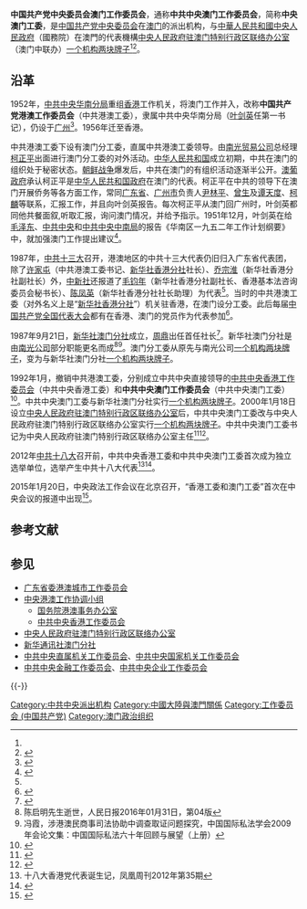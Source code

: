 {{Infobox PRCG
|中共机构名称 = 中国共产党中央委员会<br>澳门工作委员会
|牌子2 = [[中央人民政府驻澳门特别行政区联络办公室|中央人民政府驻澳门特别行政区联络办公室]]
|标志1 = Danghui_R.svg
|标志1说明 = 
|职位1 = 书记
|人员1 = [[郑新聪|郑新聪]]
|职位2 = 
|人员2 =
|人数2 = 
|时期1 = 
|机构1 = 
|时期2 = 
|机构2 = 
|业务上级 = [[中央港澳工作协调小组|中央港澳工作协调小组]]
|组织上级 = [[中国共产党中央委员会|中国共产党中央委员会]]
|机构类型 = 中共中央派出机构
|行政级别 = 正部级
|网站 = 中央人民政府驻澳门特别行政区联络办公室
|网址 = http://www.zlb.gov.cn/
|地址1 = [[澳门|澳门]][[羅理基博士大馬路|羅理基博士大馬路]]603号
|邮编1 =
|电话1 =
|场所2 = 
|官网2 = 
|image1 = Liaison Office of the Central People's Government in the Macao SAR.JPG
|caption1 = 
|a = {{Flagicon|MAC}} [[澳門特別行政區駐北京辦事處|澳門特別行政區駐北京辦事處]]
|b = {{Flagicon|PRC}} [[中华人民共和国外交部驻澳门特别行政区特派员公署|中华人民共和国外交部驻澳门特别行政区特派员公署]]
|c = {{PLA}}[[中國人民解放軍駐澳門部隊|驻澳门部队]]
|d = {{Flagicon|PRC}} [[中央人民政府駐香港特別行政區聯絡辦公室|中央人民政府駐香港特別行政區聯絡辦公室]]
}}

'''中国共产党中央委员会澳门工作委员会'''，通称'''中共中央澳门工作委员会'''，简称'''中央澳门工委'''，是[[中国共产党中央委员会|中国共产党中央委员会]]在[[澳门|澳门]]的派出机构，与[[中華人民共和國中央人民政府|中華人民共和國中央人民政府]]（國務院）在澳門的代表機構[[中央人民政府驻澳门特别行政区联络办公室|中央人民政府驻澳门特别行政区联络办公室]]（澳门中联办）[[一个机构两块牌子|一个机构两块牌子]]<ref name=gdsh/><ref name=biaozhunlj> {{Cite book | author =中华人民共和国国家质量监督检验检疫总局 中国国家标准化管理委员会  | title = 中华人民共和国国家标准GB/T 4657-2009 中央党政机关、人民团体及其他机构代码 | location =  | publisher =中国标准出版社  | date =  2009年| pages =  | ISBN =  | accessdate =  | url =  | language =  | quote =  }} </ref>。

== 沿革 ==
1952年，[[中共中央华南分局|中共中央华南分局]]重组[[香港|香港]]工作机关，将澳门工作并入，改称'''中国共产党港澳工作委员会'''（中共港澳工委），隶属中共中央华南分局（[[叶剑英|叶剑英]]任第一书记），仍设于[[广州|广州]]<ref name=qingxi>{{Cite web|url = http://www.chinayra.cn/bjcb/xhlk/239.html|title = 叶剑英情系港澳|author = |date = 2017-06-23|publisher = 广东叶剑英研究会|language = |accessdate = |quote = |archive-url = https://web.archive.org/web/20171014183329/http://www.chinayra.cn/bjcb/xhlk/239.html|archive-date = 2017-10-14|dead-url = yes}}</ref>。1956年迁至香港。

中共港澳工委下设有澳门分工委，直属中共港澳工委领导。由[[南光贸易公司|南光贸易公司]]总经理[[柯正平|柯正平]]出面进行澳门分工委的对外活动。[[中华人民共和国|中华人民共和国]]成立初期，中共在澳门的组织处于秘密状态。[[朝鲜战争|朝鲜战争]]爆发后，中共在澳门的有组织活动逐渐半公开。[[澳葡政府|澳葡政府]]承认柯正平是[[中华人民共和国政府|中华人民共和国政府]]在澳门的代表。柯正平在中共的领导下在澳门开展侨务等各方面工作，常同[[广东省|广东省]]、[[广州市|广州市]]负责人[[尹林平|尹林平]]、[[曾生|曾生]]及[[谭天度|谭天度]]、[[柯麟|柯麟]]等联系，汇报工作，并且向叶剑英报告。每次柯正平从澳门回广州时，叶剑英都同他共餐面叙,听取汇报，询问澳门情况，并给予指示。1951年12月，叶剑英在给[[毛泽东|毛泽东]]、[[中共中央|中共中央]]和[[中共中央中南局|中共中央中南局]]的报告《华南区一九五二年工作计划纲要》中，就加强澳门工作提出建议<ref name=dangshi>{{Cite web  |url =http://dangshi.people.com.cn/GB/144956/10680297.html  |title =叶剑英与澳门和平回归  |author =汤家玉、郭照鹏、史期福  |date =  |publisher =党史纵览2009年第11期  |language =  |accessdate =  |quote =  |archive-date =2020-04-30  |archive-url =https://web.archive.org/web/20200430043307/http://dangshi.people.com.cn/GB/144956/10680297.html  |dead-url =no  }}</ref>。

1987年，[[中共十三大|中共十三大]]召开，港澳地区的中共十三大代表仍旧归入广东省代表团，除了[[许家屯|许家屯]]（中共港澳工委书记、[[新华社香港分社|新华社香港分社]]社长）、[[乔宗淮|乔宗淮]]（新华社香港分社副社长）外，[[中新社|中新社]]还报道了[[毛钧年|毛钧年]]（新华社香港分社副社长、香港基本法咨询委员会秘书长）、[[陈凤英_(政治人物)|陈凤英]]（新华社香港分社社长助理）为代表<ref name=dansheng/>。当时的中共港澳工委（对外名义上是“[[新华社香港分社|新华社香港分社]]”）机关驻香港，在澳门设分工委。此后每届[[中国共产党全国代表大会|中国共产党全国代表大会]]都有在香港、澳门的党员作为代表参加<ref>{{cite news |title = 觀察：中央政法會議最該關注的三個“2” |url = http://news.takungpao.com.hk/mainland/topnews/2015-01/2898264.html |newspaper = [[大公報|大公報]] |date = 2015-01-21 |accessdate = 2017-06-29 |archive-date = 2015-07-06 |archive-url = https://web.archive.org/web/20150706020256/http://news.takungpao.com.hk/mainland/topnews/2015-01/2898264.html |dead-url = no }}</ref>。

1987年9月21日，[[新华社澳门分社|新华社澳门分社]]成立，[[周鼎_(中共高幹)|周鼎]]出任首任社长<ref>{{Cite web |url = http://www.chinanews.com/zhuanti/zhuanti/aomen/dashiji.htm |title = 澳门大事记 |author =  |date =  |publisher = 中国网 |language =  |accessdate = 2017-10-15 |quote =  |archive-date = 2020-11-29 |archive-url = https://web.archive.org/web/20201129223432/http://www.chinanews.com/zhuanti/zhuanti/aomen/dashiji.htm |dead-url = no }}</ref>。新华社澳门分社是由[[南光公司|南光公司]]部分职能更名而成<ref>陈启明先生逝世，人民日报2016年01月31日，第04版</ref><ref>冯霞，涉港澳民商事司法协助中调查取证问题探究，中国国际私法学会2009年会论文集：中国国际私法六十年回顾与展望（上册）</ref>。澳门分工委从原先与南光公司[[一个机构两块牌子|一个机构两块牌子]]，变为与新华社澳门分社[[一个机构两块牌子|一个机构两块牌子]]。

1992年1月，撤销中共港澳工委，分别成立中共中央直接领导的[[中共中央香港工作委员会|中共中央香港工作委员会]]（中共中央香港工委）和'''中共中央澳门工作委员会'''（中共中央澳门工委）<ref>{{Cite web|url =http://www.liuzhou.gov.cn/xxgk/jcxxgk/ldzc/sw/cw/sz_24010/|title =张俊雄|author =|date =|publisher =中国柳州|language =|accessdate =2017-10-15|quote =|deadurl =yes|archiveurl =https://web.archive.org/web/20160805212810/http://liuzhou.gov.cn/xxgk/jcxxgk/ldzc/sw/cw/sz_24010/|archivedate =2016-08-05|df =}}</ref>。中共中央澳门工委与新华社澳门分社实行[[一个机构两块牌子|一个机构两块牌子]]。2000年1月18日设立[[中央人民政府驻澳门特别行政区联络办公室|中央人民政府驻澳门特别行政区联络办公室]]后，中共中央澳门工委改与中央人民政府驻澳门特别行政区联络办公室实行[[一个机构两块牌子|一个机构两块牌子]]。中共中央澳门工委书记为中央人民政府驻澳门特别行政区联络办公室主任<ref name=tangjian>{{Cite web |url = http://www.hnsy.org.cn/article_show.aspx?id=3184 |title = 本院名师唐建 |author =  |date = 2012-11-02 |publisher = 湖南省社会主义学院 |language =  |accessdate =  |quote =  }}{{Dead link}}</ref><ref name=gdsh>{{Cite web  |url =http://www.rd.gd.cn/pub/gdrd2012/rdgzxgnr/rddbmd/ljdbmd/201510/t20151020_147831.html  |title =广东省当选的第十二届全国人民代表大会代表名单  |author =  |date =2016-02-29  |publisher =广东人大网  |language =  |accessdate =  |quote =  |archive-date =2017-10-14  |archive-url =https://web.archive.org/web/20171014233938/http://www.rd.gd.cn/pub/gdrd2012/rdgzxgnr/rddbmd/ljdbmd/201510/t20151020_147831.html  |dead-url =no  }}</ref>。

2012年[[中国共产党第十八次全国代表大会|中共十八大]]召开前，中共中央香港工委和中共中央澳门工委首次成为独立选举单位，选举产生中共十八大代表<ref name=dansheng>十八大香港党代表诞生记，凤凰周刊2012年第35期</ref><ref>{{Cite web |url = http://cq.ifeng.com/csgcz/detail-1_2012_05/07/196230_0.shtml |title = 中共十八大换届技术分析 |author =  |date = 孙荣飞 |publisher = 凤凰周刊2012年第25期 |language =  |accessdate =  |quote =  |archive-url = https://web.archive.org/web/20171014233833/http://cq.ifeng.com/csgcz/detail-1_2012_05/07/196230_0.shtml |archive-date = 2017-10-14 |dead-url = yes }}</ref>。

2015年1月20日，中央政法工作会议在北京召开，“香港工委和澳门工委”首次在中央会议的报道中出现<ref>{{Cite web |url = http://news.ifeng.com/a/20150121/42985303_0.shtml |title = 孟建柱：切实提高政法机关服务大局的能力和水平 |author =  |date = 2015-01-21 |publisher = 凤凰网 |language =  |accessdate =  |quote =  |archive-date = 2017-10-14 |archive-url = https://web.archive.org/web/20171014183201/http://news.ifeng.com/a/20150121/42985303_0.shtml |dead-url = no }}</ref>。

== 参考文献 ==
{{Reflist}}

== 参见 ==
{{Portal|中国共产党|中华人民共和国|澳门}}
* [[广东省委港澳城市工作委员会|广东省委港澳城市工作委员会]]
* [[中央港澳工作协调小组|中央港澳工作协调小组]]
** [[国务院港澳事务办公室|国务院港澳事务办公室]]
** [[中共中央香港工作委员会|中共中央香港工作委员会]]
* [[中央人民政府驻澳门特别行政区联络办公室|中央人民政府驻澳门特别行政区联络办公室]]
* [[新华通讯社澳门分社|新华通讯社澳门分社]]
* [[中共中央直属机关工作委员会|中共中央直属机关工作委员会]]、[[中共中央国家机关工作委员会|中共中央国家机关工作委员会]]
* [[中共中央金融工作委员会|中共中央金融工作委员会]]、[[中共中央企业工作委员会|中共中央企业工作委员会]]

{{-}}
{{中国共产党中央委员会}}
{{中國共產黨各省級行政區委員會}}

[[Category:中共中央派出机构|Category:中共中央派出机构]]
[[Category:中國大陸與澳門關係|Category:中國大陸與澳門關係]]
[[Category:工作委员会_(中国共产党)|Category:工作委员会 (中国共产党)]]
[[Category:澳门政治组织|Category:澳门政治组织]]